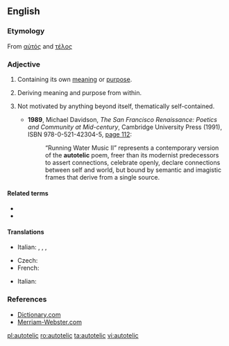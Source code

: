 ==English==

===Etymology===
From [[αὐτός#Ancient_Greek|αὐτός]] and [[τέλος#Ancient_Greek|τέλος]]

===Adjective===
{{en-adj}}

# {{lb|en|of an entity or event}} Containing its own [[meaning]] or [[purpose]].
# {{lb|en|of a person}} Deriving meaning and purpose from within.
# {{lb|en|arts|of a work of art or literature}} Not motivated by anything beyond itself, thematically self-contained.
#* '''1989''', Michael Davidson, ''The San Francisco Renaissance: Poetics and Community at Mid-century'', Cambridge University Press (1991), ISBN 978-0-521-42304-5, [http://books.google.com/books?id=e_q1WZR8eHIC&pg=PA112&dq=autotelic page 112]:
#*: “Running Water Music II” represents a contemporary version of the '''autotelic''' poem, freer than its modernist predecessors to assert connections, celebrate openly, declare connections between self and world, but bound by semantic and imagistic frames that derive from a single source.

====Related terms====
* {{l|en|autotelism}}
* {{l|en|heterotelic}}

====Translations====
{{trans-top|containing its own meaning or purpose}}
{{trans-mid}}
{{trans-bottom}}

{{trans-top|deriving meaning and purpose from within}}
{{trans-mid}}
* Italian: {{t+|it|autotelico|m}}, {{t+|it|autotelici|m-p}}, {{t+|it|autotelica|f}}, {{t+|it|autoteliche|f-p}}
{{trans-bottom}}

{{trans-top|not motivated by anything beyond itself}}
{{trans-mid}}
{{trans-bottom}}

{{checktrans-top}}
* Czech: {{t-check|cs|samoúčelný}}
* French: {{t+check|fr|autotélique}}
{{trans-mid}}
* Italian: {{t+check|it|autotelico}}
{{trans-bottom}}

===References===
* [http://dictionary.reference.com/browse/autotelic Dictionary.com]
* [http://www.m-w.com/dictionary/autotelic Merriam-Webster.com]

[[pl:autotelic]]
[[ro:autotelic]]
[[ta:autotelic]]
[[vi:autotelic]]